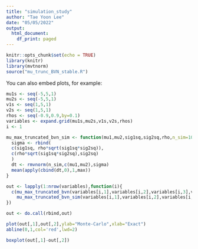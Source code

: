 ```yaml
---
title: "simulation_study"
author: "Tae Yoon Lee"
date: "05/05/2022"
output:
  html_document:
    df_print: paged
---
```


```r
knitr::opts_chunk$set(echo = TRUE)
library(knitr)
library(mvtnorm)
source("mu_trunc_BVN_stable.R")
```


You can also embed plots, for example:

```r
mu1s <- seq(-5,5,1)
mu2s <- seq(-5,5,1)
v1s <- seq(1,5,1)
v2s <- seq(1,5,1)
rhos <- seq(-0.9,0.9,by=0.1)
variables <- expand.grid(mu1s,mu2s,v1s,v2s,rhos)
i <- 1

mu_max_truncated_bvn_sim <- function(mu1,mu2,sig1sq,sig2sq,rho,n_sim=10^4){
  sigma <- rbind(
  c(sig1sq, rho*sqrt(sig1sq*sig2sq)),
  c(rho*sqrt(sig1sq*sig2sq),sig2sq)
  )
  dt <- rmvnorm(n_sim,c(mu1,mu2),sigma)
  mean(apply(cbind(dt,0),1,max))
}

out <- lapply(1:nrow(variables),function(i){
  c(mu_max_truncated_bvn(variables[i,1],variables[i,2],variables[i,3],variables[i,4],variables[i,5]),
    mu_max_truncated_bvn_sim(variables[i,1],variables[i,2],variables[i,3],variables[i,4],variables[i,5]))
})

out <- do.call(rbind,out)
```

```r
plot(out[,1],out[,2],ylab="Monte-Carlo",xlab="Exact")
abline(0,1,col='red',lwd=2)
```

```r
boxplot(out[,1]-out[,2])
```

